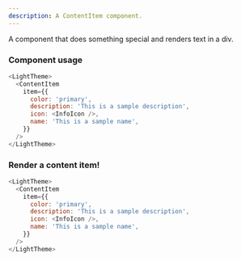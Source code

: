 ```yaml
---
description: A ContentItem component.
---
```



A component that does something special and renders text in a div.

### Component usage

```js
<LightTheme>
  <ContentItem
    item={{
      color: 'primary',
      description: 'This is a sample description',
      icon: <InfoIcon />,
      name: 'This is a sample name',
    }}
  />
</LightTheme>
```

### Render a content item!

```js live
<LightTheme>
  <ContentItem
    item={{
      color: 'primary',
      description: 'This is a sample description',
      icon: <InfoIcon />,
      name: 'This is a sample name',
    }}
  />
</LightTheme>
```
